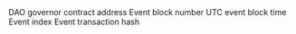 <ParamField path="contract_address">
DAO governor contract address
</ParamField>
<ParamField path="evt_block_number">
Event block number
</ParamField>
<ParamField path="evt_block_time">
UTC event block time
</ParamField>
<ParamField path="evt_index">
Event index
</ParamField>
<ParamField path="evt_tx_hash">
Event transaction hash
</ParamField>
<ParamField path="proposalId">

</ParamField>
<ParamField path="reason">

</ParamField>
<ParamField path="voter">

</ParamField>
<ParamField path="votes">

</ParamField>
